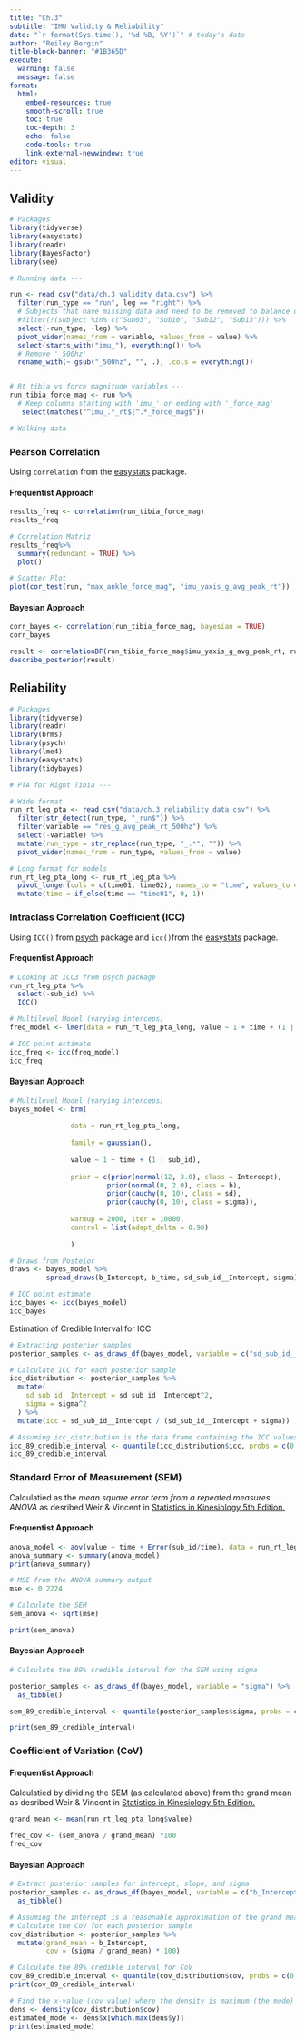 ```yaml
---
title: "Ch.3"
subtitle: "IMU Validity & Reliability"
date: "`r format(Sys.time(), '%d %B, %Y')`" # today's date
author: "Reiley Bergin"
title-block-banner: "#1B365D"
execute:
  warning: false
  message: false
format: 
  html:
    embed-resources: true
    smooth-scroll: true
    toc: true
    toc-depth: 3
    echo: false
    code-tools: true
    link-external-newwindow: true
editor: visual
---
```


## Validity

```r

# Packages
library(tidyverse)
library(easystats)
library(readr)
library(BayesFactor)
library(see)
```

```r

# Running data ---

run <- read_csv("data/ch.3_validity_data.csv") %>%
  filter(run_type == "run", leg == "right") %>%
  # Subjects that have missing data and need to be removed to balance data
  #filter(!(subject %in% c("Sub03", "Sub10", "Sub12", "Sub13"))) %>%
  select(-run_type, -leg) %>%
  pivot_wider(names_from = variable, values_from = value) %>%
  select(starts_with("imu_"), everything()) %>%
  # Remove '_500hz'
  rename_with(~ gsub("_500hz", "", .), .cols = everything())  


# Rt tibia vs force magnitude variables ---
run_tibia_force_mag <- run %>%
  # Keep columns starting with 'imu_' or ending with '_force_mag'
   select(matches("^imu_.*_rt$|^.*_force_mag$"))

# Walking data ---

```

### Pearson Correlation

Using `correlation` from the [easystats](https://github.com/easystats/easystats) package.

#### Frequentist Approach

```r

results_freq <- correlation(run_tibia_force_mag)
results_freq
```

```r

# Correlation Matriz
results_freq%>%
  summary(redundant = TRUE) %>%
  plot()
```

```r

# Scatter Plot
plot(cor_test(run, "max_ankle_force_mag", "imu_yaxis_g_avg_peak_rt"))
```

#### Bayesian Approach

```r

corr_bayes <- correlation(run_tibia_force_mag, bayesian = TRUE)
corr_bayes
```

```r

result <- correlationBF(run_tibia_force_mag$imu_yaxis_g_avg_peak_rt, run_tibia_force_mag$max_ankle_force_mag)
describe_posterior(result)
```

## Reliability

```r

# Packages
library(tidyverse)
library(readr)
library(brms)
library(psych)
library(lme4)
library(easystats)
library(tidybayes)
```

```r

# PTA for Right Tibia ---

# Wide format
run_rt_leg_pta <- read_csv("data/ch.3_reliability_data.csv") %>%
  filter(str_detect(run_type, "_run$")) %>%
  filter(variable == "res_g_avg_peak_rt_500hz") %>%
  select(-variable) %>%
  mutate(run_type = str_replace(run_type, "_.*", "")) %>%
  pivot_wider(names_from = run_type, values_from = value)

# Long format for models
run_rt_leg_pta_long <- run_rt_leg_pta %>%
  pivot_longer(cols = c(time01, time02), names_to = "time", values_to = "value") %>%
  mutate(time = if_else(time == "time01", 0, 1))
```

### Intraclass Correlation Coefficient (ICC)

Using `ICC()` from [psych](https://cran.r-project.org/web/packages/psych/psych.pdf) package and `icc()`from the [easystats](https://github.com/easystats/easystats) package.

#### Frequentist Approach

```r

# Looking at ICC3 from psych package
run_rt_leg_pta %>%
  select(-sub_id) %>%
  ICC()
```

```r

# Multilevel Model (varying interceps)
freq_model <- lmer(data = run_rt_leg_pta_long, value ~ 1 + time + (1 | sub_id))
```

```r

# ICC point estimate
icc_freq <- icc(freq_model)
icc_freq
```

#### Bayesian Approach

```r

# Multilevel Model (varying interceps)
bayes_model <- brm(
  
               data = run_rt_leg_pta_long,
                   
               family = gaussian(),
               
               value ~ 1 + time + (1 | sub_id),
               
               prior = c(prior(normal(12, 3.0), class = Intercept),
                        prior(normal(0, 2.0), class = b), 
                        prior(cauchy(0, 10), class = sd),
                        prior(cauchy(0, 10), class = sigma)),
               
               warmup = 2000, iter = 10000,
               control = list(adapt_delta = 0.98)
               
               )
```

```r

# Draws from Posteior
draws <- bayes_model %>% 
         spread_draws(b_Intercept, b_time, sd_sub_id__Intercept, sigma)
```

```r

# ICC point estimate
icc_bayes <- icc(bayes_model)
icc_bayes
```

Estimation of Credible Interval for ICC

```r

# Extracting posterior samples
posterior_samples <- as_draws_df(bayes_model, variable = c("sd_sub_id__Intercept", "sigma"))

# Calculate ICC for each posterior sample
icc_distribution <- posterior_samples %>%
  mutate(
    sd_sub_id__Intercept = sd_sub_id__Intercept^2,
    sigma = sigma^2
  ) %>%
  mutate(icc = sd_sub_id__Intercept / (sd_sub_id__Intercept + sigma))
```

```r

# Assuming icc_distribution is the data frame containing the ICC values
icc_89_credible_interval <- quantile(icc_distribution$icc, probs = c(0.055, 0.945))
icc_89_credible_interval
```

### Standard Error of Measurement (SEM)

Calculatied as the *mean square error term from a repeated measures ANOVA* as desribed Weir & Vincent in [Statistics in Kinesiology 5th Edition.](https://us.humankinetics.com/blogs/excerpt/standard-error-of-measurement)

#### Frequentist Approach

```r

anova_model <- aov(value ~ time + Error(sub_id/time), data = run_rt_leg_pta_long)
anova_summary <- summary(anova_model)
print(anova_summary)
```

```r

# MSE from the ANOVA summary output
mse <- 0.2224

# Calculate the SEM
sem_anova <- sqrt(mse)

print(sem_anova)
```

#### Bayesian Approach

```r

# Calculate the 89% credible interval for the SEM using sigma

posterior_samples <- as_draws_df(bayes_model, variable = "sigma") %>%
  as_tibble()

sem_89_credible_interval <- quantile(posterior_samples$sigma, probs = c(0.055, 0.945))

print(sem_89_credible_interval)
```

### Coefficient of Variation (CoV)

#### Frequentist Approach

Calculatied by dividing the SEM (as calculated above) from the grand mean as desribed Weir & Vincent in [Statistics in Kinesiology 5th Edition.](https://us.humankinetics.com/blogs/excerpt/standard-error-of-measurement)

```r

grand_mean <- mean(run_rt_leg_pta_long$value)

freq_cov <- (sem_anova / grand_mean) *100
freq_cov
```

#### Bayesian Approach

```r
# Extract posterior samples for intercept, slope, and sigma
posterior_samples <- as_draws_df(bayes_model, variable = c("b_Intercept", "b_time", "sigma")) %>%
  as_tibble()

# Assuming the intercept is a reasonable approximation of the grand mean
# Calculate the CoV for each posterior sample
cov_distribution <- posterior_samples %>%
  mutate(grand_mean = b_Intercept,
         cov = (sigma / grand_mean) * 100)
```

```r

# Calculate the 89% credible interval for CoV
cov_89_credible_interval <- quantile(cov_distribution$cov, probs = c(0.055, 0.945))
print(cov_89_credible_interval)
```

```r

# Find the x-value (cov value) where the density is maximum (the mode)
dens <- density(cov_distribution$cov)
estimated_mode <- dens$x[which.max(dens$y)]
print(estimated_mode)
```
